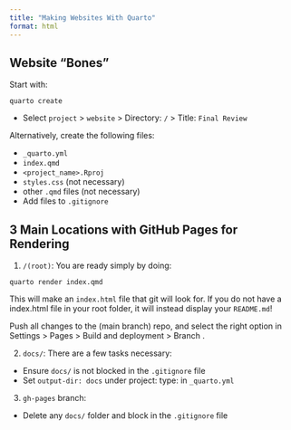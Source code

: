```yaml
---
title: "Making Websites With Quarto"
format: html
---
```


## Website "Bones"

Start with:

```
quarto create
```

* Select `project` > `website` > Directory: `/` > Title: `Final Review`

Alternatively, create the following files:

* `_quarto.yml`
* `index.qmd`
* `<project_name>.Rproj`
* `styles.css` (not necessary)
* other `.qmd` files (not necessary)
* Add files to `.gitignore`

## 3 Main Locations with GitHub Pages for Rendering

1. `/(root)`: You are ready simply by doing:

```
quarto render index.qmd
```

This will make an `index.html` file that git will look for. If you do not have a index.html file in your root folder, it will instead display your `README.md`!

Push all changes to the (main branch) repo, and select the right option in Settings > Pages > Build and deployment > Branch .

2. `docs/`: There are a few tasks necessary:

* Ensure `docs/` is not blocked in the `.gitignore` file
* Set `output-dir: docs` under project: type: in `_quarto.yml`

3. `gh-pages` branch:

* Delete any `docs/` folder and block in the `.gitignore` file